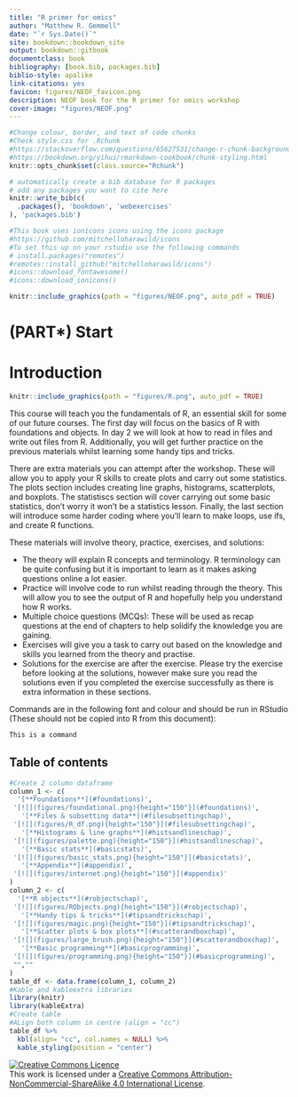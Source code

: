 ```yaml
--- 
title: "R primer for omics"
author: "Matthew R. Gemmell"
date: "`r Sys.Date()`"
site: bookdown::bookdown_site
output: bookdown::gitbook
documentclass: book
bibliography: [book.bib, packages.bib]
biblio-style: apalike
link-citations: yes
favicon: figures/NEOF_favicon.png
description: NEOF book for the R primer for omics workshop
cover-image: "figures/NEOF.png"
---
```


```r
#Change colour, border, and text of code chunks
#Check style.css for .Rchunk
#https://stackoverflow.com/questions/65627531/change-r-chunk-background-color-in-bookdown-gitbook
#https://bookdown.org/yihui/rmarkdown-cookbook/chunk-styling.html
knitr::opts_chunk$set(class.source="Rchunk") 
```

```r
# automatically create a bib database for R packages
# add any packages you want to cite here
knitr::write_bib(c(
  .packages(), 'bookdown', 'webexercises'
), 'packages.bib')
```

```r
#This book uses ionicons icons using the icons package
#https://github.com/mitchelloharawild/icons
#To set this up on your rstudio use the following commands
# install.packages("remotes")
#remotes::install_github("mitchelloharawild/icons")
#icons::download_fontawesome()
#icons::download_ionicons()
```

```r
knitr::include_graphics(path = "figures/NEOF.png", auto_pdf = TRUE)
``` 

# (PART\*) Start {-}
# Introduction
```r
knitr::include_graphics(path = "figures/R.png", auto_pdf = TRUE)
``` 

This course will teach you the fundamentals of R, an essential skill for some of our future courses. The first day will focus on the basics of R with foundations and objects. In day 2 we will look at how to read in files and write out files from R. Additionally, you will get further practice on the previous materials whilst learning some handy tips and tricks.

There are extra materials you can attempt after the workshop. These will allow you to apply your R skills to create plots and carry out some statistics. The plots section includes creating line graphs, histograms, scatterplots, and boxplots. The statistiscs section will cover carrying out some basic statistics, don't worry it won't be a statistics lesson. Finally, the last section will introduce some harder coding where you'll learn to make loops, use ifs, and create R functions.

These materials will involve theory, practice, exercises, and solutions:

- The theory will explain R concepts and terminology. R terminology can be quite confusing but it is important to learn as it makes asking questions online a lot easier.
- Practice will involve code to run whilst reading through the theory. This will allow you to see the output of R and hopefully help you understand how R works.
- Multiple choice questions (MCQs): These will be used as recap questions at the end of chapters to help solidify the knowledge you are gaining.
- Exercises will give you a task to carry out based on the knowledge and skills you learned from the theory and practise.
- Solutions for the exercise are after the exercise. Please try the exercise before looking at the solutions, however make sure you read the solutions even if you completed the exercise successfully as there is extra information in these sections.
 
Commands are in the following font and colour and should be run in RStudio (These should not be copied into R from this document): 

```r
This is a command 
``` 

## Table of contents {-}

```r
#Create 2 column dataframe
column_1 <- c(
  '[**Foundations**](#foundations)', 
 '[![](figures/foundational.png){height="150"}](#foundations)',
   '[**Files & subsetting data**](#filesubsettingchap)', 
 '[![](figures/R_df.png){height="150"}](#filesubsettingchap)',
   '[**Histograms & line graphs**](#histsandlineschap)', 
 '[![](figures/palette.png){height="150"}](#histsandlineschap)',
   '[**Basic stats**](#basicstats)', 
 '[![](figures/basic_stats.png){height="150"}](#basicstats)',
   '[**Appendix**](#appendix)', 
 '[![](figures/internet.png){height="150"}](#appendix)'
)
column_2 <- c(
  '[**R objects**](#robjectschap)', 
 '[![](figures/RObjects.png){height="150"}](#robjectschap)',
   '[**Handy tips & tricks**](#tipsandtrickschap)', 
 '[![](figures/magic.png){height="150"}](#tipsandtrickschap)',
   '[**Scatter plots & box plots**](#scatterandboxchap)', 
 '[![](figures/large_brush.png){height="150"}](#scatterandboxchap)',
   '[**Basic programming**](#basicprogramming)', 
 '[![](figures/programming.png){height="150"}](#basicprogramming)',
 "",""
)
table_df <- data.frame(column_1, column_2)
#Kable and kableextra libraries
library(knitr)
library(kableExtra)
#Create table
#ALign both column in centre (align = "cc")
table_df %>%
  kbl(align= "cc", col.names = NULL) %>%
  kable_styling(position = "center")
```

<a rel="license" href="http://creativecommons.org/licenses/by-nc-sa/4.0/"><img alt="Creative Commons Licence" style="border-width:0" src="https://i.creativecommons.org/l/by-nc-sa/4.0/88x31.png" /></a><br />This work is licensed under a <a rel="license" href="http://creativecommons.org/licenses/by-nc-sa/4.0/">Creative Commons Attribution-NonCommercial-ShareAlike 4.0 International License</a>.